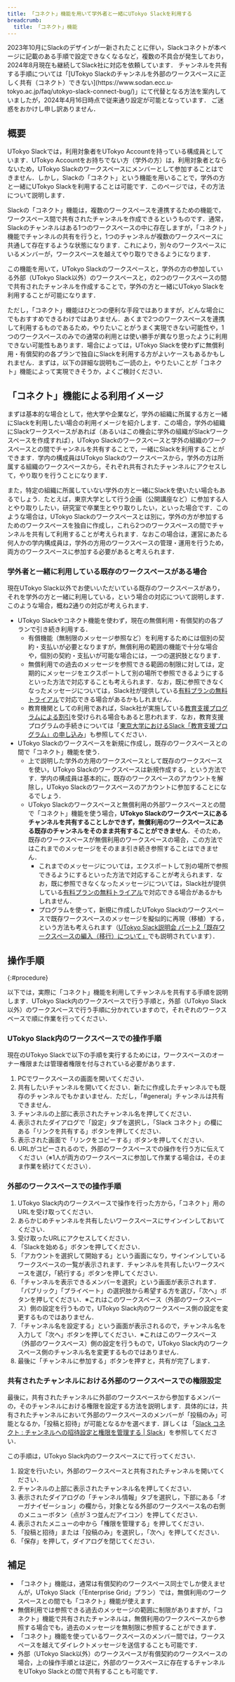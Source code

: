 ```yaml
---
title: 「コネクト」機能を用いて学外者と一緒にUTokyo Slackを利用する
breadcrumb:
  title: 「コネクト」機能
---
```


<div class="box">
  2023年10月にSlackのデザインが一新されたことに伴い，Slackコネクトが本ページに記載のある手順で設定できなくなるなど，複数の不具合が発生しており，2024年8月現在も継続してSlack社に対応を依頼しています．
  チャンネルを共有する手順については「[UTokyo Slackのチャンネルを外部のワークスペースに正しく共有（コネクト）できない](https://www.sodan.ecc.u-tokyo.ac.jp/faq/utokyo-slack-connect-bug/)」にて代替となる方法を案内していましたが，2024年4月16日時点で従来通り設定が可能となっています．
  ご迷惑をおかけし申し訳ありません．
</div>

## 概要

UTokyo Slackでは，利用対象者をUTokyo Accountを持っている構成員としています．UTokyo Accountをお持ちでない方（学外の方）は，利用対象者とならないため，UTokyo Slackのワークスペースにメンバーとして参加することはできません．しかし，Slackの「コネクト」という機能を用いることで，学外の方と一緒にUTokyo Slackを利用することは可能です．このページでは，その方法について説明します．

Slackの「コネクト」機能は，複数のワークスペースを連携するための機能で，ワークスペース間で共有されたチャンネルを作成できるというものです．通常，Slackのチャンネルはある1つのワークスペースの中に存在しますが，「コネクト」機能でチャンネルの共有を行うと，1つのチャンネルが複数のワークスペースに共通して存在するような状態になります．これにより，別々のワークスペースにいるメンバーが，ワークスペースを越えてやり取りできるようになります．

この機能を用いて，UTokyo Slackのワークスペースと，学外の方の参加している外部（UTokyo Slack以外）のワークスペースと，の2つのワークスペースの間で共有されたチャンネルを作成することで，学外の方と一緒にUTokyo Slackを利用することが可能になります．

ただし，「コネクト」機能はひとつの便利な手段ではありますが，どんな場合にでもおすすめできるわけではありません．あくまで2つのワークスペースを連携して利用するものであるため，やりたいことがうまく実現できない可能性や，1つのワークスペースのみでの通常の利用とは使い勝手が異なり思ったように利用できない可能性もあります．場合によっては，UTokyo Slackを使わずに無償利用・有償契約の各プランで独自にSlackを利用する方がよいケースもあるかもしれません．まずは，以下の詳細な説明もご一読の上，やりたいことが「コネクト」機能によって実現できそうか，よくご検討ください．

## 「コネクト」機能による利用イメージ

まずは基本的な場合として，他大学や企業など，学外の組織に所属する方と一緒にSlackを利用したい場合の利用イメージを紹介します．この場合，学外の組織にSlackワークスペースがあれば（あるいはこの機会に学外の組織がSlackワークスペースを作成すれば），UTokyo Slackのワークスペースと学外の組織のワークスペースとの間でチャンネルを共有することで，一緒にSlackを利用することができます．学内の構成員はUTokyo Slackのワークスペースから，学外の方は所属する組織のワークスペースから，それぞれ共有されたチャンネルにアクセスして，やり取りを行うことになります．

また，特定の組織に所属していない学外の方と一緒にSlackを使いたい場合もあるでしょう．たとえば，東京大学として行う企画（公開講座など）に参加する人とやり取りしたい，研究室で卒業生とやり取りしたい，といった場合です．このような場合は，UTokyo Slackのワークスペースとは別に，学外の方が参加するためのワークスペースを独自に作成し，これら2つのワークスペースの間でチャンネルを共有して利用することが考えられます．なおこの場合は，運営にあたる何人かの学内構成員は，学外の方用のワークスペースの管理・運用を行うため，両方のワークスペースに参加する必要があると考えられます．

### 学外者と一緒に利用している既存のワークスペースがある場合

現在UTokyo Slack以外でお使いいただいている既存のワークスペースがあり，それを学外の方と一緒に利用している，という場合の対応について説明します．このような場合，概ね2通りの対応が考えられます．

- UTokyo Slackやコネクト機能を使わず，現在の無償利用・有償契約の各プランで引き続き利用する．
    - 有償機能（無制限のメッセージ参照など）を利用するためには個別の契約・支払いが必要となりますが，無償利用の範囲の機能で十分な場合や，個別の契約・支払いが可能な場合には，一つの選択肢となります．
    - 無償利用での過去のメッセージを参照できる範囲の制限に対しては，定期的にメッセージをエクスポートして別の場所で参照できるようにするといった方法で対応することも考えられます．なお，既に参照できなくなったメッセージについては，Slack社が提供している[有料プランの無料トライアル](https://slack.com/intl/ja-jp/help/articles/202878523)で対応できる場合があるかもしれません．
    - 教育機関としての利用であれば，Slack社が実施している[教育支援プログラムによる割引](https://slack.com/intl/ja-jp/help/articles/206646877)を受けられる場合もあると思われます．なお，教育支援プログラムの手続きについては「[東京大学におけるSlack「教育支援プログラム」の申し込み](../discount)」も参照してください．
- UTokyo Slackのワークスペースを新規に作成し，既存のワークスペースとの間で「コネクト」機能を使う．
    - 上で説明した学外の方用のワークスペースとして既存のワークスペースを使い，UTokyo Slackのワークスペースは新規作成する，という方法です．学内の構成員は基本的に，既存のワークスペースのアカウントを解除し，UTokyo Slackのワークスペースのアカウントに参加することになるでしょう．
    - UTokyo Slackのワークスペースと無償利用の外部ワークスペースとの間で「コネクト」機能を使う場合，**UTokyo Slackのワークスペースにあるチャンネルを共有することしかできず，無償利用のワークスペースにある既存のチャンネルをそのまま共有することができません**．そのため，既存のワークスペースが無償利用のワークスペースの場合，この方法ではこれまでのメッセージをそのまま引き続き参照することはできません．
        - これまでのメッセージについては，エクスポートして別の場所で参照できるようにするといった方法で対応することが考えられます．なお，既に参照できなくなったメッセージについては，Slack社が提供している[有料プランの無料トライアル](https://slack.com/intl/ja-jp/help/articles/202878523)で対応できる場合があるかもしれません．
        - プログラムを使って，新規に作成したUTokyo Slackのワークスペースで既存ワークスペースのメッセージを擬似的に再現（移植）する，という方法も考えられます（[UTokyo Slack説明会 パート2「既存ワークスペースの編入（移行）について」](/events/2022-slack/#part2)でも説明されています）．

## 操作手順
{:#procedure}

以下では，実際に「コネクト」機能を利用してチャンネルを共有する手順を説明します．UTokyo Slack内のワークスペースで行う手順と，外部（UTokyo Slack以外）のワークスペースで行う手順に分かれていますので，それぞれのワークスペースで順に作業を行ってください．

### UTokyo Slack内のワークスペースでの操作手順

現在のUTokyo Slackで以下の手順を実行するためには，ワークスペースのオーナー権限または管理者権限を付与されている必要があります．

1. PCでワークスペースの画面を開いてください．
1. 共有したいチャンネルを開いてください．新たに作成したチャンネルでも既存のチャンネルでもかまいません．ただし，「#general」チャンネルは共有できません．
1. チャンネルの上部に表示されたチャンネル名を押してください．
1. 表示されたダイアログで「設定」タブを選択し，「Slack コネクト」の欄にある「リンクを共有する」ボタンを押してください．
1. 表示された画面で「リンクをコピーする」ボタンを押してください．
1. URLがコピーされるので，外部のワークスペースでの操作を行う方に伝えてください（※1人が両方のワークスペースに参加して作業する場合は，そのまま作業を続けてください）．

### 外部のワークスペースでの操作手順

1. UTokyo Slack内のワークスペースで操作を行った方から，「コネクト」用のURLを受け取ってください．
1. あらかじめチャンネルを共有したいワークスペースにサインインしておいてください．
1. 受け取ったURLにアクセスしてください．
1. 「Slackを始める」ボタンを押してください．
1. 「アカウントを選択して開始する」という画面になり，サインインしているワークスペースの一覧が表示されます．チャンネルを共有したいワークスペースを選び，「続行する」ボタンを押してください．
1. 「チャンネルを表示できるメンバーを選択」という画面が表示されます．「パブリック」「プライベート」の選択肢から希望する方を選び，「次へ」ボタンを押してください．※これはこのワークスペース（外部のワークスペース）側の設定を行うもので，UTokyo Slack内のワークスペース側の設定を変更するものではありません．
1. 「チャンネル名を設定する」という画面が表示されるので，チャンネル名を入力して「次へ」ボタンを押してください．※これはこのワークスペース（外部のワークスペース）側の設定を行うもので，UTokyo Slack内のワークスペース側のチャンネル名を変更するものではありません．
1. 最後に「チャンネルに参加する」ボタンを押すと，共有が完了します．

### 共有されたチャンネルにおける外部のワークスペースでの権限設定

最後に，共有されたチャンネルに外部のワークスペースから参加するメンバーの，そのチャンネルにおける権限を設定する方法を説明します．具体的には，共有されたチャンネルにおいて外部のワークスペースのメンバーが「投稿のみ」可能となるか，「投稿と招待」が可能となるかを選べます．詳しくは 「[Slack コネクト : チャンネルへの招待設定と権限を管理する | Slack](https://slack.com/intl/ja-jp/help/articles/1500012572621-Slack-%E3%82%B3%E3%83%8D%E3%82%AF%E3%83%88---%E3%83%81%E3%83%A3%E3%83%B3%E3%83%8D%E3%83%AB%E3%81%B8%E3%81%AE%E6%8B%9B%E5%BE%85%E8%A8%AD%E5%AE%9A%E3%81%A8%E6%A8%A9%E9%99%90%E3%82%92%E7%AE%A1%E7%90%86%E3%81%99%E3%82%8B)」を参照してください．

この手順は，UTokyo Slack内のワークスペースにて行ってください．

1. 設定を行いたい，外部のワークスペースと共有されたチャンネルを開いてください．
1. チャンネルの上部に表示されたチャンネル名を押してください．
1. 表示されたダイアログの「チャンネル情報」タブを選択し，下部にある「オーガナイゼーション」の欄から，対象となる外部のワークスペース名の右側のメニューボタン（点が３つ並んだアイコン）を押してください．
1. 表示されたメニューの中から「権限を管理する」を押してください．
1. 「投稿と招待」または「投稿のみ」を選択し，「次へ」を押してください．
1. 「保存」を押して，ダイアログを閉じてください．

## 補足

- 「コネクト」機能は，通常は有償契約のワークスペース同士でしか使えませんが，UTokyo Slack（「Enterprise Grid」プラン）では，無償利用のワークスペースとの間でも「コネクト」機能が使えます．
- 無償利用では参照できる過去のメッセージの範囲に制限がありますが，「コネクト」機能で共有されたチャンネルは，無償利用のワークスペースから参照する場合でも，過去のメッセージを無制限に参照することができます．
- 「コネクト」機能を使っているワークスペースのメンバー間では，ワークスペースを越えてダイレクトメッセージを送信することも可能です．
- 外部（UTokyo Slack以外）のワークスペースが有償契約のワークスペースの場合，上の操作手順とは逆に，外部のワークスペースに存在するチャンネルをUTokyo Slackとの間で共有することも可能です．
